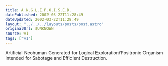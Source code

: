 ```yaml
---
title: A.N.G.L.E.P.O.I.S.E.D.
datePublished: 2002-03-22T11:28:49
dateUpdated: 2002-03-22T11:28:49
layout: "../../../layouts/posts/post.astro"
originalUrl: $UNKNOWN
source: v1
tags: ["v1"]
---
```


Artificial Neohuman Generated for Logical Exploration/Positronic Organism Intended for Sabotage and Efficient Destruction.
